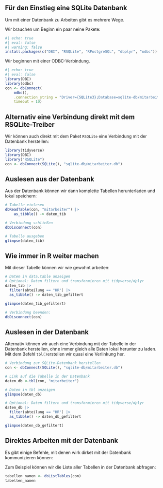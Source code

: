 <!--

# Datenbanken als Quelle

-->

## Für den Einstieg eine SQLite Datenbank

Um mit einer Datenbank zu Arbeiten gibt es mehrere Wege.

Wir brauchen um Beginn ein paar neine  Pakete:

```r
#| echo: true
#| eval: false
#| warning: false
install.packages(c("DBI", "RSQLite", "RPostgreSQL", "dbplyr", "odbc"))
```

Wir beginnen mit einer ODBC-Verbindung.
```r
#| echo: true
#| eval: false
library(DBI)
library(odbc)
con <- dbConnect(
    odbc(), 
    .connection_string = "Driver={SQLite3};Database=sqlite-db/mitarbeiter.db",
    timeout = 10)
```

## Alternativ eine Verbindung direkt mit dem RSQLite-Treiber

Wir können auch direkt mit dem Paket `RSQLite` eine Verbindung mit der Datenbank herstellen:

```r
library(tidyverse)
library(DBI)
library("RSQLite")
con <- dbConnect(SQLite(), "sqlite-db/mitarbeiter.db")
```

## Auslesen aus der Datenbank

Aus der Datenbank können wir dann komplette Tabellen herunterladen und lokal speichern:

```r
# Tabelle einlesen
dbReadTable(con, "mitarbeiter") |>
    as_tibble() -> daten_tib

# Verbindung schließen
dbDisconnect(con)

# Tabelle ausgeben
glimpse(daten_tib)

```

## Wie immer in R weiter machen

Mit dieser Tabelle können wir wie gewohnt arbeiten:

```r
# Daten in data.table anzeigen
# Optional: Daten filtern und transformieren mit tidyverse/dplyr
daten_tib |>
  filter(abteilung == "HR") |>
  as_tibble() -> daten_tib_gefiltert

glimpse(daten_tib_gefiltert)

# Verbindung beenden:
dbDisconnect(con)

```


## Auslesen in der Datenbank

Alternativ können wir auch eine Verbindung mit der Tabelle in der Datenbank herstellen, ohne immer gleich alle Daten lokal herunter zu laden. Mit dem Befehl `tbl()`erstellen wir quasi eine Verlinkung her.

```r
# Verbindung zur SQLite-Datenbank herstellen
con <- dbConnect(SQLite(), "sqlite-db/mitarbeiter.db")

# Link auf die Tabelle in der Datenbank
daten_db <-tbl(con, "mitarbeiter")

# Daten in tbl anzeigen
glimpse(daten_db)

# Optional: Daten filtern und transformieren mit tidyverse/dplyr
daten_db |>
  filter(abteilung == "HR") |>
  as_tibble() -> daten_db_gefiltert

glimpse(daten_db_gefiltert)
```

## Direktes Arbeiten mit der Datenbank

Es gibt einige Befehle, mit denen wirk dirket mit der Datenbank kommunizieren können:

Zum Beispiel können wir die Liste aller Tabellen in der Datenbank abfragen:

```r
tabellen_namen <- dbListTables(con)
tabellen_namen
```




